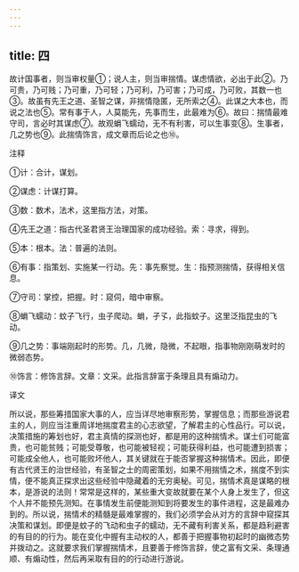 ```yaml
---
---
---
```

title: 四
---



故计国事者，则当审权量①；说人主，则当审揣情。谋虑情欲，必出于此②。乃可贵，乃可贱；乃可重，乃可轻；乃可利，乃可害；乃可成，乃可败，其数一也③。故虽有先王之道、圣智之谋，非揣情隐匿，无所索之④。此谋之大本也，而说之法也⑤。常有事于人，人莫能先，先事而生，此最难为⑥。故曰：揣情最难守司，言必时其谋虑⑦。故观蜎飞蠕动，无不有利害，可以生事变⑧。生事者，几之势也⑨。此揣情饰言，成文章而后论之也⑩。

注释

①计：合计，谋划。

②谋虑：计谋打算。

③数：数术，法术，这里指方法，对策。

④先王之道：指古代圣君贤王治理国家的成功经验。索：寻求，得到。

⑤本：根本。法：普遍的法则。

⑥有事：指策划、实施某一行动。先：事先察觉。生：指预测揣情，获得相关信息。

⑦守司：掌控，把握。时：窥伺，暗中审察。

⑧蜎飞蠕动：蚊子飞行，虫子爬动。蜎，孑孓，此指蚊子。这里泛指昆虫的飞动。

⑨几之势：事端刚起时的形势。几，几微，隐微，不起眼，指事物刚刚萌发时的微弱态势。

⑩饰言：修饰言辞。文章：文采。此指言辞富于条理且具有煽动力。

译文

所以说，那些筹措国家大事的人，应当详尽地审察形势，掌握信息；而那些游说君主的人，则应当注重周详地揣度君主的心志欲望，了解君主的心性品行。可以说，决策措施的筹划也好，君主真情的探测也好，都是用的这种揣情术。谋士们可能富贵，也可能贫贱；可能受尊敬，也可能被轻视；可能获得利益，也可能遭到损害；可能成全他人，也可能败坏他人，其关键就在于能否掌握这种揣情术。因此，即便有古代贤王的治世经验，有圣智之士的周密策划，如果不用揣情之术，揣度不到实情，便不能真正探求出这些经验中隐藏着的无穷奥秘。可见，揣情术真是谋略的根本，是游说的法则！常常是这样的，某些重大变故就要在某个人身上发生了，但这个人并不能预先测知。在事情发生前便能测知到将要发生的事件进程，这是最难办到的。所以说，揣情术的精髓是最难掌握的，我们必须学会从对方的言辞中窥探其决策和谋划。即便是蚊子的飞动和虫子的蠕动，无不藏有利害关系，都是趋利避害的有目的的行为。能在变化中握有主动权的人，都善于把握事物初起时的幽微态势并拨动之。这就要求我们掌握揣情术，且要善于修饰言辞，使之富有文采、条理通顺、有煽动性，然后再采取有目的的行动进行游说。